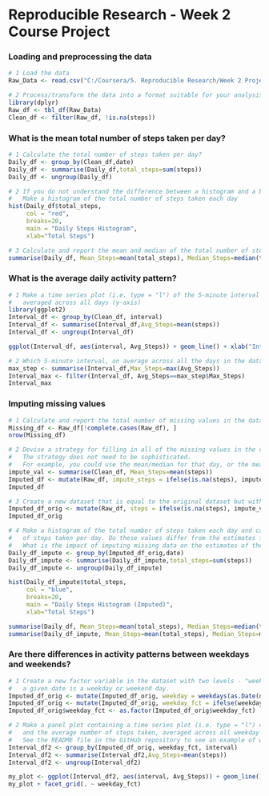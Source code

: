 Reproducible Research - Week 2 Course Project
============================================

### Loading and preprocessing the data
```{r, warning=FALSE, tidy=TRUE, message=FALSE}
# 1 Load the data
Raw_Data <- read.csv("C:/Coursera/5. Reproducible Research/Week 2 Project/activity.csv")

# 2 Process/transform the data into a format suitable for your analysis
library(dplyr)
Raw_df <- tbl_df(Raw_Data)
Clean_df <- filter(Raw_df, !is.na(steps))
```

### What is the mean total number of steps taken per day?
```{r, warning=FALSE, tidy=TRUE, message=FALSE}
# 1 Calculate the total number of steps taken per day?
Daily_df <- group_by(Clean_df,date)
Daily_df <- summarise(Daily_df,total_steps=sum(steps))
Daily_df <- ungroup(Daily_df)

# 2 If you do not understand the difference between a histogram and a barplot, research the difference between them. 
#   Make a histogram of the total number of steps taken each day
hist(Daily_df$total_steps, 
     col = "red", 
     breaks=20, 
     main = "Daily Steps Histogram", 
     xlab="Total Steps")

# 3 Calculate and report the mean and median of the total number of steps taken per day
summarise(Daily_df, Mean_Steps=mean(total_steps), Median_Steps=median(total_steps))
```

### What is the average daily activity pattern?
```{r, warning=FALSE, tidy=TRUE, message=FALSE}
# 1 Make a time series plot (i.e. type = "l") of the 5-minute interval (x-axis) and the average number of steps taken, 
#   averaged across all days (y-axis)
library(ggplot2)
Interval_df <- group_by(Clean_df, interval)
Interval_df <- summarise(Interval_df,Avg_Steps=mean(steps))
Interval_df <- ungroup(Interval_df)

ggplot(Interval_df, aes(interval, Avg_Steps)) + geom_line() + xlab("Interval") + ylab("Avg Steps")

# 2 Which 5-minute interval, on average across all the days in the dataset, contains the maximum number of steps?
max_step <- summarise(Interval_df,Max_Steps=max(Avg_Steps))
Interval_max <- filter(Interval_df, Avg_Steps==max_step$Max_Steps)
Interval_max
```

### Imputing missing values
```{r, warning=FALSE, tidy=TRUE, message=FALSE}
# 1 Calculate and report the total number of missing values in the dataset (i.e. the total number of rows with NAs)
Missing_df <- Raw_df[!complete.cases(Raw_df), ]
nrow(Missing_df)

# 2 Devise a strategy for filling in all of the missing values in the dataset. 
#   The strategy does not need to be sophisticated. 
#   For example, you could use the mean/median for that day, or the mean for that 5-minute interval, etc
impute_val <- summarise(Clean_df, Mean_Steps=mean(steps))
Imputed_df <- mutate(Raw_df, impute_steps = ifelse(is.na(steps), impute_val$Mean_Steps, steps))
Imputed_df

# 3 Create a new dataset that is equal to the original dataset but with the missing data filled in.
Imputed_df_orig <- mutate(Raw_df, steps = ifelse(is.na(steps), impute_val$Mean_Steps, steps))
Imputed_df_orig

# 4 Make a histogram of the total number of steps taken each day and calculate and report the mean and median total number 
#   of steps taken per day. Do these values differ from the estimates from the first part of the assignment? 
#   What is the impact of imputing missing data on the estimates of the total daily number of steps?
Daily_df_impute <- group_by(Imputed_df_orig,date)
Daily_df_impute <- summarise(Daily_df_impute,total_steps=sum(steps))
Daily_df_impute <- ungroup(Daily_df_impute)

hist(Daily_df_impute$total_steps, 
     col = "blue", 
     breaks=20, 
     main = "Daily Steps Histogram (Imputed)", 
     xlab="Total Steps")

summarise(Daily_df, Mean_Steps=mean(total_steps), Median_Steps=median(total_steps))
summarise(Daily_df_impute, Mean_Steps=mean(total_steps), Median_Steps=median(total_steps))
```

### Are there differences in activity patterns between weekdays and weekends?
```{r, warning=FALSE, tidy=TRUE, message=FALSE}
# 1 Create a new factor variable in the dataset with two levels - "weekday" and "weekend" indicating whether 
#   a given date is a weekday or weekend day.
Imputed_df_orig <- mutate(Imputed_df_orig, weekday = weekdays(as.Date(date, '%Y-%m-%d'),abbreviate=TRUE))
Imputed_df_orig <- mutate(Imputed_df_orig, weekday_fct = ifelse(weekday=="Sat" | weekday=="Sun", "weekend","weekday"))
Imputed_df_orig$weekday_fct <- as.factor(Imputed_df_orig$weekday_fct)

# 2 Make a panel plot containing a time series plot (i.e. type = "l") of the 5-minute interval (x-axis) 
#   and the average number of steps taken, averaged across all weekday days or weekend days (y-axis). 
#   See the README file in the GitHub repository to see an example of what this plot should look like using simulated data.
Interval_df2 <- group_by(Imputed_df_orig, weekday_fct, interval)
Interval_df2 <- summarise(Interval_df2,Avg_Steps=mean(steps))
Interval_df2 <- ungroup(Interval_df2)

my_plot <- ggplot(Interval_df2, aes(interval, Avg_Steps)) + geom_line() + xlab("Interval") + ylab("Avg Steps")
my_plot + facet_grid(. ~ weekday_fct)
```